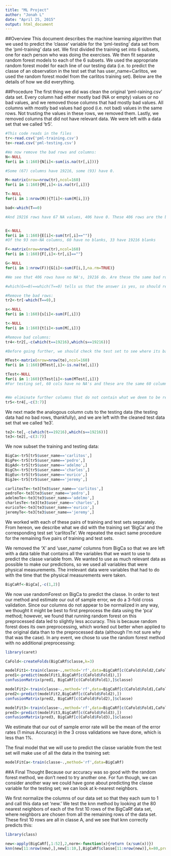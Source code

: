 ```yaml
---
title: "ML Project"
author: "Jonah L"
date: "April 25, 2015"
output: html_document
---
```

##Overview
This document describes the machine learning algorithm that we used to predict the 'classe' variable for the 'pml-testing' data set from the 'pml-training' data set. We first divided the training set into 6 subsets, one for each person who was doing the exercises. We then fit separate random forest models to each of the 6 subsets. We used the appropriate random forest model for each line of our testing data (i.e. to predict the classe of an observation in the test set that has user_name=Carlitos, we used the random forest model from the carlitos training set). Below are the details of how we did everything.

##Procedure
The first thing we did was clean the original 'pml-raining.csv' data set. Every column had either mostly bad (NA or empty) values or no bad values, and we removed those columns that had mostly bad values. All columns with mostly bad values had good (i.e. not bad) values in the same rows. Not trusting the values in these rows, we removed them. Lastly, we removed columns that did not have relevant data. We were left with a data set that we called 'tr5'.
```r
#This code reads in the files
tr<-read.csv('pml-training.csv')
te<-read.csv('pml-testing.csv')

#We now remove the bad rows and columns:
N<-NULL
for(i in 1:160){N[i]<-sum(is.na(tr[,i]))}

#Some (67) columns have 19216, some (93) have 0. 

M<-matrix(nrow=nrow(tr),ncol=160)
for(i in 1:160){M[,i]<-is.na(tr[,i])}

T<-NULL
for(i in 1:nrow(M)){T[i]<-sum(M[i,])}

bad<-which(T==0)

#And 19216 rows have 67 NA values, 406 have 0. These 406 rows are the bad ones.


E<-NULL
for(i in 1:160){E[i]<-sum(tr[,i]=="")}
#Of the 93 non-NA columns, 60 have no blanks, 33 have 19216 blanks

F<-matrix(nrow=nrow(tr),ncol=160)
for(i in 1:160){F[,i]<-tr[,i]==""}

G<-NULL
for(i in 1:nrow(F)){G[i]<-sum(F[i,],na.rm=TRUE)}

#We see that 406 rows have no NA's, 19216 do. Are these the same bad rows as before?

#which(G==0)==which(T==0) tells us that the answer is yes, so should remove these rows and columns

#Remove the bad rows:
tr2<-tr[-which(T==0),]

s<-NULL
for(i in 1:160){s[i]<-sum(F[,i])}

t<-NULL
for(i in 1:160){t[i]<-sum(M[,i])}

#Remove bad columns:
tr4<-tr2[,-c(which(t==19216),which(s==19216))]

#Before going further, we should check the test set to see where its bad values are:

MTest<-matrix(nrow=nrow(te),ncol=160)
for(i in 1:160){MTest[,i]<-is.na(te[,i])}

tTest<-NULL
for(i in 1:160){tTest[i]<-sum(MTest[,i])}
#For testing set, 60 cols have no NA's and these are the same 60 columns as the good columns for the training data.


#We eliminate further columns that do not contain what we deem to be relevant data for predicting the correct classe.
tr5<-tr4[,-c(3:7)]
```

We next made the analogous column cuts to the testing data (the testing data had no bad rows, thankfully), and we are left with the cleaned test data set that we called 'te3'.
```r
te2<-te[,-c(which(t==19216),which(s==19216))]
te3<-te2[,-c(3:7)]
```

We now subset the training and testing data: 

```r
BigCa<-tr5[tr5$user_name=='carlitos',]
BigPe<-tr5[tr5$user_name=='pedro',]
BigAd<-tr5[tr5$user_name=='adelmo',]
BigCh<-tr5[tr5$user_name=='charles',]
BigEu<-tr5[tr5$user_name=='eurico',]
BigJe<-tr5[tr5$user_name=='jeremy',]

carlitosTe<-te3[te3$user_name=='carlitos',]
pedroTe<-te3[te3$user_name=='pedro',]
adelmoTe<-te3[te3$user_name=='adelmo',]
charlesTe<-te3[te3$user_name=='charles',]
euricoTe<-te3[te3$user_name=='eurico',]
jeremyTe<-te3[te3$user_name=='jeremy',]
```

We worked with each of these pairs of training and test sets separately. From hereon, we describe what we did with the training set 'BigCa' and the corresponding test set 'carlitosTe'. We repeated the exact same procedure for the remaining five pairs of training and test sets. 

We removed the 'X' and 'user_name' columns from BigCa so that we are left with a data table that contains all the variables that we want to use to predict the classe variable from. We wanted to use as much relevant data as possible to make our predictions, so we used all variables that were physical measurements. The irrelevant data were variables that had to do with the time that the physical measurements were taken. 
```r
BigCaRf<-BigCa[,-c(1,2)]
```
We now use randomForest on BigCa to predict the classe. In order to test our method and estimate our out of sample error, we do a 3-fold cross validation. Since our columns do not appear to be normalized in any way, we thought it might be best to first preprocess the data using the 'pca' method; however, we found that running random forest on this preprocessed data led to slightly less accuracy. This is because random forest does its own preprocessing, which worked out better when applied to the original data than to the preprocessed data (although I'm not sure why that was the case). In any event, we chose to use the random forest method with no additional preprocessing:


```r
library(caret)
```

```r
CaFold<-createFolds(BigCaRf$classe,k=3)

modelFit1<-train(classe~.,method='rf',data=BigCaRf[c(CaFold$Fold2,CaFold$Fold3),]) 
pred1<-predict(modelFit1,BigCaRf[c(CaFold$Fold1),]) 
confusionMatrix(pred1, BigCaRf[c(CaFold$Fold1),]$classe)

modelFit2<-train(classe~.,method='rf',data=BigCaRf[c(CaFold$Fold1,CaFold$Fold3),]) 
pred2<-predict(modelFit2,BigCaRf[c(CaFold$Fold2),]) 
confusionMatrix(pred2, BigCaRf[c(CaFold$Fold2),]$classe)

modelFit3<-train(classe~.,method='rf',data=BigCaRf[c(CaFold$Fold1,CaFold$Fold2),]) 
pred3<-predict(modelFit3,BigCaRf[c(CaFold$Fold3),]) 
confusionMatrix(pred3, BigCaRf[c(CaFold$Fold3),]$classe)
```

We estimate that our out of sample error rate will be the mean of the error rates (1 minus Accuracy) in the 3 cross validations we have done, which is less than 1%.

The final model that we will use to predict the classe variable from the test set will make use of all the data in the training set:

```r
modelFitCa<-train(classe~.,method='rf',data=BigCaRf)
```

##A Final Thought
Because our accuracy was so good with the random forest method, we don't need to try another one. For fun though, we can consider another way we could have gone about predicting the classe variable for the testing set; we can look at k-nearest neighbors. 

We first normalize the columns of our data set so that they each sum to 1 and call this data set 'new.' We test the knn method by looking at the 80 nearest neighbors of each of the first 10 rows of the BigCaRf data set, where neighbors are chosen from all the remaining rows of the data set. These first 10 rows are all in classe A, and we see that knn correctly predicts this:

```r
library(class)
```

```r
new<-apply(BigCaRf[,1:52],2,norm<-function(x){return (x/sum(x))})
knn(new[11:nrow(new),],new[1:10,],BigCaRf$classe[11:nrow(new)],k=80,prob=TRUE) 
```
